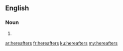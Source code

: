 ==English==

===Noun===
{{head|en|noun plural form}}

# {{plural of|hereafter|lang=en}}

[[ar:hereafters]]
[[fr:hereafters]]
[[ku:hereafters]]
[[my:hereafters]]